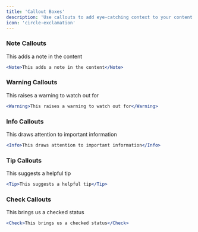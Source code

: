 ```yaml
---
title: 'Callout Boxes'
description: 'Use callouts to add eye-catching context to your content'
icon: 'circle-exclamation'
---
```


### Note Callouts

<Note>This adds a note in the content</Note>

```jsx
<Note>This adds a note in the content</Note>
```

### Warning Callouts

<Warning>This raises a warning to watch out for</Warning>

```jsx
<Warning>This raises a warning to watch out for</Warning>
```

### Info Callouts

<Info>This draws attention to important information</Info>

```jsx
<Info>This draws attention to important information</Info>
```

### Tip Callouts

<Tip>This suggests a helpful tip</Tip>

```jsx
<Tip>This suggests a helpful tip</Tip>
```

### Check Callouts

<Check>This brings us a checked status</Check>

```jsx
<Check>This brings us a checked status</Check>
```
